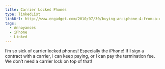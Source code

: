 ```yaml
---
title: Carrier Locked Phones
type: linkedList
linkUrl: http://www.engadget.com/2010/07/30/buying-an-iphone-4-from-a-canadian-carrier-its-locked
tags:
  - Annoyances
  - iPhone
  - Linked
---
```


I’m so sick of carrier locked phones! Especially the iPhone! If I sign a contract with a carrier, I can keep paying, or I can pay the termination fee. We don’t need a carrier lock on top of that!
